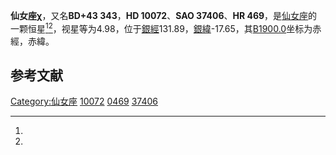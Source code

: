 {{Starbox begin
| name = 仙女座χ
}}
{{Starbox observe
| epoch = [[J2000.0|J2000.0]]
| constell = [[仙女座|仙女座]]<ref name=SIMBAD>{{cite web
 | url=http://simbad.u-strasbg.fr/simbad/sim-id?Ident=HR+469
 | title=Pulsating variable Star
 | publisher=Centre de Données astronomiques de Strasbourg
 | work=SIMBAD
 | accessdate=2012-07-13
 | archive-date=2016-03-19
 | archive-url=https://web.archive.org/web/20160319043951/http://simbad.u-strasbg.fr/simbad/sim-id?Ident=HR+469
 | dead-url=no
 }}</ref><ref name=DATA>{{cite web
 | url=http://vizier.u-strasbg.fr/viz-bin/VizieR-5?-out.add=.&-source=5050&-corr=PK=HR&-out.max=9999&HR=469
 | title=VizieR Detailed Page
 | accessdate=2012-07-13
 | archive-date=2016-03-04
 | archive-url=https://web.archive.org/web/20160304232739/http://vizier.u-strasbg.fr/viz-bin/VizieR-5?-out.add=.&-source=5050&-corr=PK=HR&-out.max=9999&HR=469
 | dead-url=no
 }}</ref>
| 星官 = 
| ra = {{RA|1|39|21}}<ref name=SIMBAD /><ref name=DATA />
| dec = {{DEC|+44|23|10}}<ref name=SIMBAD /><ref name=DATA />
| appmag_v = 4.98<ref name=SIMBAD /><ref name=DATA />
}}
{{Starbox character
| class = G8III<ref name=SIMBAD /><ref name=DATA />
| b-v = 0.89<ref name=SIMBAD /><ref name=DATA />
| u-b = 0.55<ref name=SIMBAD /><ref name=DATA />
| r-i = <ref name=SIMBAD /><ref name=DATA />
| variable = 
}}
{{Starbox astrometry
| radial_v = 0.55
| prop_mo_ra = 7
| parallax = 0.009
| p_error = 
}}
{{Starbox catalog
| names =BD+43 343，[[SAO星表|SAO]] 37406，[[HD星表|HD]] 10072，[[HR星表|HR]] 469}}
{{Starbox reference |Simbad=HR+469}}
{{Starbox end}}

'''仙女座χ'''，又名'''BD+43 343'''，'''HD 10072'''、'''SAO 37406'''、'''HR 469'''，是[[仙女座|仙女座]]的一颗恒星<ref name=SIMBAD /><ref name=DATA />，视星等为4.98，位于[[銀道座標系|銀經]]131.89，[[銀道座標系|銀緯]]-17.65，其[[B1900.0|B1900.0]]坐标为赤經{{RA|1|33|20.9}}，赤緯{{DEC|+43|-17.65|39}}。

== 参考文献 ==
{{reflist}}

{{star-stub}}

{{仙女座恒星}}
{{星官|天大将军|11|17}}
[[Category:仙女座|Category:仙女座]]
[[Category:HD和HDE天體|10072]]
[[Category:HR天體|0469]]
[[Category:SAO天體|37406]]